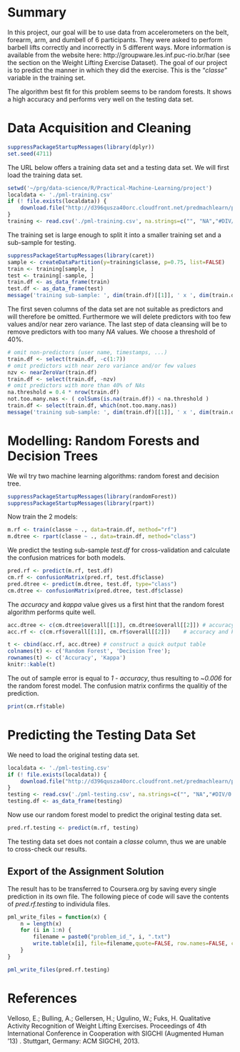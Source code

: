 

Summary
==========

In this project, our goal will be to use data from accelerometers on the belt, forearm, 
arm, and dumbell of 6 participants. They were asked to perform barbell lifts correctly 
and incorrectly in 5 different ways. More information is available from the website here:
http://groupware.les.inf.puc-rio.br/har
(see the section on the Weight Lifting Exercise Dataset).
The goal of our project is to predict the manner in which they did the exercise. 
This is the "*classe*" variable in the training set.

The algorithm best fit for this problem seems to be random forests. It shows a high
accuracy and performs very well on the testing data set.

Data Acquisition and Cleaning
====================

```r
suppressPackageStartupMessages(library(dplyr))
set.seed(4711)
```

The URL below offers a training data set and a testing data set. We will first load the
training data set.

```r
setwd('~/prg/data-science/R/Practical-Machine-Learning/project')
localdata <- './pml-training.csv'
if (! file.exists(localdata)) {
    download.file("http://d396qusza40orc.cloudfront.net/predmachlearn/pml-training.csv", localdata)
}
training <- read.csv('./pml-training.csv', na.strings=c("", "NA","#DIV/0!"))
```

The training set is large enough to split it into a smaller training set and a sub-sample
for testing.

```r
suppressPackageStartupMessages(library(caret))
sample <- createDataPartition(y=training$classe, p=0.75, list=FALSE)
train <- training[sample, ] 
test <- training[-sample, ]
train.df <- as_data_frame(train)
test.df <- as_data_frame(test)
message('training sub-sample: ', dim(train.df)[[1]], ' x ', dim(train.df)[[2]])
```

The first seven columns of the data set are not suitable as predictors and will therefore
be omitted. Furthermore we will delete predictors with too few values and/or near zero
variance.  The last step of data cleansing will be to remove predictors with too many
*NA* values. We choose a threshold of 40%.

```r
# omit non-predictors (user name, timestamps, ...)
train.df <- select(train.df, -c(1:7))
# omit predictors with near zero variance and/or few values
nzv <- nearZeroVar(train.df)
train.df <- select(train.df, -nzv)
# omit predictors with more than 40% of NAs
na.threshold = 0.4 * nrow(train.df)
not.too.many.nas <- ( colSums(is.na(train.df)) < na.threshold )
train.df <- select(train.df, which(not.too.many.nas))
message('training sub-sample: ', dim(train.df)[[1]], ' x ', dim(train.df)[[2]])
```

Modelling: Random Forests and Decision Trees
=====================

We wil try two machine learning algorithms: random forest and decision tree.

```r
suppressPackageStartupMessages(library(randomForest))
suppressPackageStartupMessages(library(rpart))
```

Now train the 2 models:

```r
m.rf <- train(classe ~ ., data=train.df, method="rf")
m.dtree <- rpart(classe ~ ., data=train.df, method="class")
```

We predict the testing sub-sample *test.df* for cross-validation and calculate
the confusion matrices for both models.

```r
pred.rf <- predict(m.rf, test.df)
cm.rf <- confusionMatrix(pred.rf, test.df$classe)
pred.dtree <- predict(m.dtree, test.df, type="class")
cm.dtree <- confusionMatrix(pred.dtree, test.df$classe)
```

The *accuracy* and *kappa* value gives us a first hint that the random forest algorithm 
performs quite well.

```r
acc.dtree <- c(cm.dtree$overall[[1]], cm.dtree$overall[[2]]) # accuracy and kappa
acc.rf <- c(cm.rf$overall[[1]], cm.rf$overall[[2]])    # accuracy and kappa
```

```r
t <- cbind(acc.rf, acc.dtree) # construct a quick output table
colnames(t) <- c('Random Forest', 'Decision Tree');
rownames(t) <- c('Accuracy', 'Kappa')
knitr::kable(t)
```

The out of sample error is equal to *1 - accuracy*, thus resulting to ~*0.006* for the
random forest model. The confusion matrix confirms the qualitiy of the prediction.

```r
print(cm.rf$table)
```

Predicting the Testing Data Set
==============

We need to load the original testing data set.

```r
localdata <- './pml-testing.csv'
if (! file.exists(localdata)) {
    download.file("http://d396qusza40orc.cloudfront.net/predmachlearn/pml-testing.csv", localdata)
}
testing <- read.csv('./pml-testing.csv', na.strings=c("", "NA","#DIV/0!"))
testing.df <- as_data_frame(testing)
```

Now use our random forest model to predict the original testing data set.

```r
pred.rf.testing <- predict(m.rf, testing)
```

The testing data set does not contain a *classe* column, thus we are unable to
cross-check our results.

## Export of the Assignment Solution

The result has to be transferred to Coursera.org by saving every single prediction
in its own file.
The following piece of code will save the contents of *pred.rf.testing* to individula files.

```r
pml_write_files = function(x) {
    n = length(x)
    for (i in 1:n) {
        filename = paste0("problem_id_", i, ".txt")
        write.table(x[i], file=filename,quote=FALSE, row.names=FALSE, col.names=FALSE)
    }
}

pml_write_files(pred.rf.testing)
```

References
===========

Velloso, E.; Bulling, A.; Gellersen, H.; Ugulino, W.; Fuks, H. Qualitative Activity Recognition of Weight Lifting Exercises. Proceedings of 4th International Conference in Cooperation with SIGCHI (Augmented Human '13) . Stuttgart, Germany: ACM SIGCHI, 2013.


